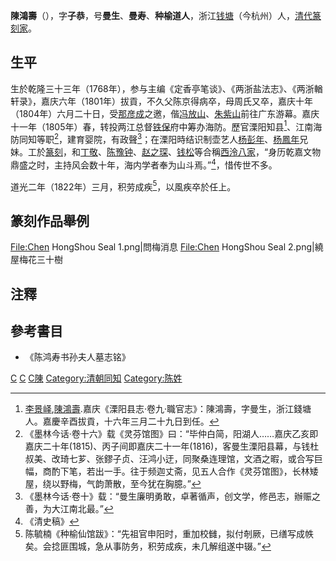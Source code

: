 '''陳鴻壽'''（{{bd|1768年||1822年|catIdx=C陳}}），字'''子恭'''，号'''曼生'''、'''曼寿'''、'''种榆道人'''，浙江[[钱塘县|钱塘]]（今杭州）人，[[清代|清代]][[篆刻家|篆刻家]]。
==生平==
生於乾隆三十三年（1768年），参与主编《定香亭笔谈》、《两浙盐法志》、《两浙輶轩录》，嘉庆六年（1801年）拔貢，不久父陈京得病卒，母周氏又卒，嘉庆十年（1804年）六月二十日，受[[那彦成|那彦成]]之邀，偕[[冯放山|冯放山]]、[[朱紫山|朱紫山]]前往广东游幕。嘉庆十一年（1805年）春，转投两江总督[[铁保|铁保]]府中筹办海防。歷官溧阳知县<ref>[[李景峄|李景峄]],[[陳鴻壽|陳鴻壽]].嘉庆《溧阳县志·卷九·職官志》：陳鴻壽，字曼生，浙江錢塘人。嘉慶辛酉拔貢，十六年三月二十九日到任。</ref>、江南海防同知等职<ref>《墨林今话·卷十六》载《灵芬馆图》曰：“毕仲白简，阳湖人……嘉庆乙亥即嘉庆二十年(1815)、丙子间即嘉庆二十一年(1816)，客曼生溧阳县幕，与钱杜叔美、改琦七芗、张鏐子贞、汪鸿小迂，同聚桑连理馆，文酒之暇，或合写巨幅，商酌下笔，若出一手。往于频迦丈斋，见五人合作《灵芬馆图》，长林矮屋，绕以野梅，气韵萧散，至今犹在胸臆。”</ref>，建育婴院，有政聲<ref>《墨林今话·卷十》载：“曼生廉明勇敢，卓著循声，创文学，修邑志，辦赈之善，为大江南北最。”</ref>；在溧阳時结识制壶艺人[[杨彭年|杨彭年]]、[[杨鳳年|杨鳳年]]兄妹。工於[[篆刻|篆刻]]，和[[丁敬|丁敬]]、[[陈豫钟|陈豫钟]]、[[赵之琛|赵之琛]]、[[钱松|钱松]]等合稱[[西泠八家|西泠八家]]，“身历乾嘉文物鼎盛之时，主持风会数十年，海内学者奉为山斗焉。”<ref>《清史稿》</ref>，惜传世不多。

道光二年（1822年）三月，积劳成疾<ref>陈毓楠《种榆仙馆跋》：“先祖官申阳时，重加校雠，拟付剞厥，已缮写成帙矣。会捻匪围城，急从事防务，积劳成疾，未几解组遂中辍。”</ref>，以風疾卒於任上。

==篆刻作品舉例==
<gallery>
File:Chen HongShou Seal 1.png|問梅消息
File:Chen HongShou Seal 2.png|繞屋梅花三十樹
</gallery>

== 注釋 ==
{{Reflist|2}}

==參考書目==
*《陈鸿寿书孙夫人墓志铭》

{{start box}}
{{succession box|[[李景峄|李景峄]]|[[易含章|易含章]]|[[溧阳县|溧阳县]][[知县|知县]]|1811年－1817年}}
{{end box}}


{{西泠后四家}}
{{西泠八家}}

[[Category:清朝溧陽縣知縣|C]]
[[Category:清朝篆刻家|C]]
[[Category:杭州人|C陳]]
[[Category:清朝同知|Category:清朝同知]]
[[Category:陈姓|Category:陈姓]]